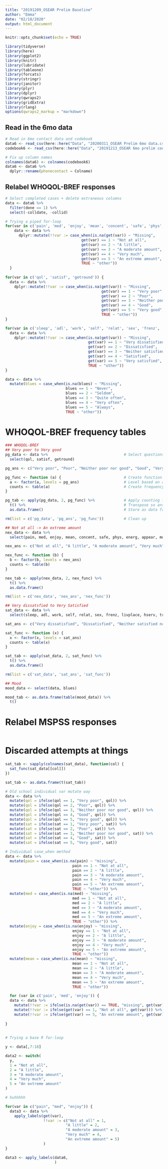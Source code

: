 ---
title: "20191209_OSEAR Prelim Baseline"
author: "Emma"
date: "02/18/2020"
output: html_document
---

```{r setup, include=FALSE}
knitr::opts_chunk$set(echo = TRUE)
```

```{r packages, include=FALSE}
library(tidyverse)
library(here)
library(ggplot2)
library(knitr)
library(lubridate)
library(tableone)
library(forcats)
library(stringr)
library(janitor)
library(plyr)
library(dplyr)
library(qwraps2)
library(gridExtra)
library(rlang)
options(qwraps2_markup = "markdown")
```

## Read in the 6mo data
```{r reading_data, results="hide"}

# Read in 6mo contact data and codebook 
data6 <- read_csv(here::here("Data", "20200311_OSEAR Prelim 6mo data.csv"))
codebook6 <- read_csv(here::here("Data", "20191213_OSEAR 6mo prelim codebook.csv"))

# Fix up column names
colnames(data6) <- colnames(codebook6)
data6 <- data6 %>% 
  dplyr::rename(phonecontact = Colname)

```

## Relabel WHOQOL-BREF responses 
```{r whoqol_relabel}

# Select completed cases + delete extraneous columns
data <- data6 %>% 
  filter(done == 1) %>% 
  select(-colldate, -collid)

# Trying a piped for-loop 
for(var in c('pain', 'med', 'enjoy', 'mean', 'concent', 'safe', 'phys', 'energ', 'appear', 'mon', 'avail', 'leis')) {
    data <- data %>% 
      dplyr::mutate(!!var := case_when(is.na(get(var)) ~ "Missing", 
                                  get(var) == 1 ~ "Not at all", 
                                  get(var) == 2 ~ "A little", 
                                  get(var) == 3 ~ "A moderate amount", 
                                  get(var) == 4 ~ "Very much", 
                                  get(var) == 5 ~ "An extreme amount", 
                                  TRUE ~ "other"))
  }
  
for(var in c('qol', 'satisf', 'getround')) {
  data <- data %>% 
    dplyr::mutate(!!var := case_when(is.na(get(var)) ~ "Missing", 
                                           get(var) == 1 ~ "Very poor", 
                                           get(var) == 2 ~ "Poor", 
                                           get(var) == 3 ~ "Neither poor nor good", 
                                           get(var) == 4 ~ "Good", 
                                           get(var) == 5 ~ "Very good", 
                                           TRUE ~ "other"))
}

for(var in c('sleep', 'adl', 'work', 'self', 'relat', 'sex', 'frenz', 'livplace', 'hserv', 'transport')) {
  data <- data %>% 
    dplyr::mutate(!!var := case_when(is.na(get(var)) ~ "Missing", 
                                     get(var) == 1 ~ "Very dissatisfied", 
                                     get(var) == 2 ~ "Dissatisfied", 
                                     get(var) == 3 ~ "Neither satisfied nor dissatisfied", 
                                     get(var) == 4 ~ "Satisfied", 
                                     get(var) == 5 ~ "Very satisfied", 
                                     TRUE ~ "other"))
}

data <- data %>% 
  mutate(blues = case_when(is.na(blues) ~ "Missing", 
                           blues == 1 ~ "Never", 
                           blues == 2 ~ "Seldom", 
                           blues == 3 ~ "Quite often", 
                           blues == 4 ~ "Very often", 
                           blues == 5 ~ "Always", 
                           TRUE ~ "other"))


```

# WHOQOL-BREF frequency tables
```{r freq_count_tables}

### WHOQOL-BREF
## Very poor to Very good 
pg_data <- data %>%                                  # Select questions that use very poor > Very good answers
  select(qol, satisf, getround) 

pg_ans <- c("Very poor", "Poor", "Neither poor nor good", "Good", "Very good", "Missing", "other") # Answers

pg_func <- function (a) {                            # Create function! 
  a <- factor(a, levels = pg_ans)                    # Level based on answers
  counts <- table(a)                                 # Create frequency count table 
}

pg_tab <- apply(pg_data, 2, pg_func) %>%             # Apply counting function to selected columns(2) 
  t() %>%                                            # Transpose so answers = columns
  as.data.frame()                                    # Store as data frame 

rm(list = c('pg_data', 'pg_ans', 'pg_func'))         # Clean up 

## Not at all -> An extreme amount
nex_data <- data %>% 
  select(pain, med, enjoy, mean, concent, safe, phys, energ, appear, mon, avail, leis)

nex_ans <- c("Not at all", "A little", "A moderate amount", "Very much", "An extreme amount", "Missing", "other") 

nex_func <- function (b) {
  b <- factor(b, levels = nex_ans) 
  counts <- table(b)
}

nex_tab <- apply(nex_data, 2, nex_func) %>% 
  t() %>% 
  as.data.frame()

rm(list = c('nex_data', 'nex_ans', 'nex_func'))

## Very dissatsfied to Very Satisfied  
sat_data <- data %>% 
  select(sleep, adl, work, self, relat, sex, frenz, livplace, hserv, transport)

sat_ans <- c("Very dissatisfied", "Dissatisfied", "Neither satisfied nor dissatisfied", "Satisfied", "Very satisfied", "Missing", "other") 

sat_func <- function (x) {
  x <- factor(x, levels = sat_ans) 
  counts <- table(x) 
}

sat_tab <- apply(sat_data, 2, sat_func) %>% 
  t() %>% 
  as.data.frame()

rm(list = c('sat_data', 'sat_ans', 'sat_func'))

## Mood 
mood_data <- select(data, blues)

mood_tab <- as.data.frame(table(mood_data)) %>% 
  t()

```

# Relabel MSPSS responses
```{r mspss_relabel }



```





# Discarded attempts at things 
```{r discards, include = FALSE}

sat_tab <- sapply(colnames(sat_data), function(col) {
  sat_func(sat_data[[col]])
})

sat_tab <- as.data.frame(t(sat_tab))

# Old school individual var mutate way 
data <- data %>% 
  mutate(qol = ifelse(qol == 1, "Very poor", qol)) %>% 
  mutate(qol = ifelse(qol == 2, "Poor", qol)) %>% 
  mutate(qol = ifelse(qol == 3, "Neither poor nor good", qol)) %>% 
  mutate(qol = ifelse(qol == 4, "Good", qol)) %>% 
  mutate(qol = ifelse(qol == 5, "Very good", qol)) %>% 
  mutate(sat = ifelse(sat == 1, "Very poor", sat)) %>% 
  mutate(sat = ifelse(sat == 2, "Poor", sat)) %>% 
  mutate(sat = ifelse(sat == 3, "Neither poor nor good", sat)) %>% 
  mutate(sat = ifelse(sat == 4, "Good", sat)) %>% 
  mutate(sat = ifelse(sat == 5, "Very good", sat)) 

# Individual case_when method
data <- data %>% 
  mutate(pain = case_when(is.na(pain) ~ "missing", 
                              pain == 1 ~ "Not at all", 
                              pain == 2 ~ "A little", 
                              pain == 3 ~ "A moderate amount", 
                              pain == 4 ~ "Very much", 
                              pain == 5 ~ "An extreme amount", 
                              TRUE ~ "other")) %>% 
  mutate(med = case_when(is.na(med) ~ "missing", 
                              med == 1 ~ "Not at all", 
                              med == 2 ~ "A little", 
                              med == 3 ~ "A moderate amount", 
                              med == 4 ~ "Very much", 
                              med == 5 ~ "An extreme amount", 
                              TRUE ~ "other")) %>% 
  mutate(enjoy = case_when(is.na(enjoy) ~ "missing", 
                              enjoy == 1 ~ "Not at all", 
                              enjoy == 2 ~ "A little", 
                              enjoy == 3 ~ "A moderate amount", 
                              enjoy == 4 ~ "Very much", 
                              enjoy == 5 ~ "An extreme amount", 
                              TRUE ~ "other"))
  mutate(mean = case_when(is.na(mean) ~ "missing", 
                              mean == 1 ~ "Not at all", 
                              mean == 2 ~ "A little", 
                              mean == 3 ~ "A moderate amount", 
                              mean == 4 ~ "Very much", 
                              mean == 5 ~ "An extreme amount", 
                              TRUE ~ "other"))

  for (var in c('pain', 'med', 'enjoy')) {
  data <- data %>% 
    mutate(!!var := ifelse(is.na(get(var)) == TRUE, "missing", get(var))) %>%
    mutate(!!var := ifelse(get(var) == 1, "Not at all", get(var))) %>% 
    mutate(!!var := ifelse(get(var) == 5, "An extreme amount", get(var)))
  
}
  
  
# Trying a base R for-loop 

y <- data[,7:18]

data2 <- switch(
  y, 
  1 = "Not at all", 
  2 = "A little", 
  3 = "A moderate amount", 
  4 = "Very much", 
  5 = "An extreme amount"
)

# huhhhhh 

for(var in c("pain", "med", "enjoy")) {
  data3 <- data %>% 
    apply_labels(get(var), 
                 !!var := c("Not at all" = 1, 
                           "A little" = 2, 
                           "A moderate amount" = 3, 
                           "Very much" = 4, 
                           "An extreme amount" = 5)
                 )
}

data3 <- apply_labels(data6, 
                      )


```








